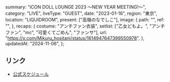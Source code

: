   summary: "iCON DOLL LOUNGE 2023 〜NEW YEAR MEETING!〜",
  category: "LIVE",
  liveType: "GUEST",
  date: "2023-01-16",
  region: "東京",
  location: "LIQUIDROOM",
  present: ["高嶺のなでしこ"],
  image: {
    path: "",
    ref: "",
  },
  recaps: {
    costume: "アンチファン衣装",
    setlist: ["乙女どもよ。", "アンチファン", "mc", "可愛くてごめん", "ファンサ"],
    url: "https://x.com/Mikuru_hositani/status/1614947647399550978",
  },
  updatedAt: "2024-11-06",
};

## リンク

- [公式スケジュール](https://takanenonadeshiko.jp/?p=653)
